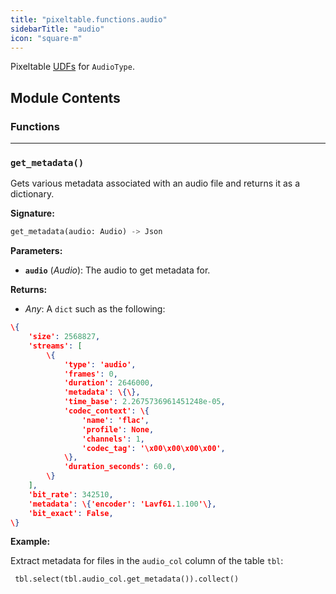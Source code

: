 ```yaml
---
title: "pixeltable.functions.audio"
sidebarTitle: "audio"
icon: "square-m"
---
```


Pixeltable [UDFs](https://pixeltable.readme.io/docs/user-defined-functions-udfs) for `AudioType`.


## Module Contents

### Functions


---

### `get_metadata()`

Gets various metadata associated with an audio file and returns it as a dictionary.


**Signature:**

```python
get_metadata(audio: Audio) -> Json
```

**Parameters:**

- **`audio`** (*Audio*): The audio to get metadata for.


**Returns:**

- *Any*: A `dict` such as the following:

``` json
\{
    'size': 2568827,
    'streams': [
        \{
            'type': 'audio',
            'frames': 0,
            'duration': 2646000,
            'metadata': \{\},
            'time_base': 2.2675736961451248e-05,
            'codec_context': \{
                'name': 'flac',
                'profile': None,
                'channels': 1,
                'codec_tag': '\x00\x00\x00\x00',
            \},
            'duration_seconds': 60.0,
        \}
    ],
    'bit_rate': 342510,
    'metadata': \{'encoder': 'Lavf61.1.100'\},
    'bit_exact': False,
\}
```



**Example:**

<Tip>

Extract metadata for files in the `audio_col` column of the table `tbl`:
```python
 tbl.select(tbl.audio_col.get_metadata()).collect()
```

</Tip>


